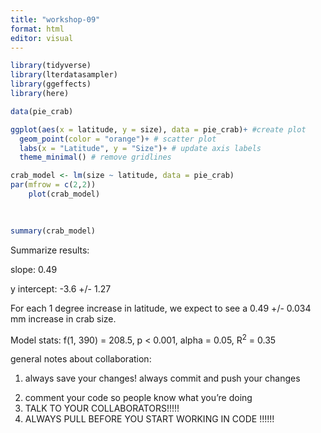 ```yaml
---
title: "workshop-09"
format: html
editor: visual
---
```


```r
library(tidyverse)
library(lterdatasampler)
library(ggeffects)
library(here)

data(pie_crab)

```

```r
ggplot(aes(x = latitude, y = size), data = pie_crab)+ #create plot
  geom_point(color = "orange")+ # scatter plot
  labs(x = "Latitude", y = "Size")+ # update axis labels
  theme_minimal() # remove gridlines
```

```r
crab_model <- lm(size ~ latitude, data = pie_crab)
par(mfrow = c(2,2))
    plot(crab_model)
    
    
```

```r
summary(crab_model)
```

Summarize results:

slope: 0.49

y intercept: -3.6 +/- 1.27

For each 1 degree increase in latitude, we expect to see a 0.49 +/- 0.034 mm increase in crab size.

Model stats: f(1, 390) = 208.5, p \< 0.001, alpha = 0.05, R^2^ = 0.35

general notes about collaboration:

1.  always save your changes! always commit and push your changes

```{=html}
<!-- -->
```
2.  comment your code so people know what you're doing
3.  TALK TO YOUR COLLABORATORS!!!!!
4.  ALWAYS PULL BEFORE YOU START WORKING IN CODE !!!!!!
